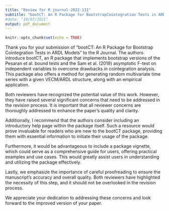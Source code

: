 ```yaml
---
title: "Review for R journal-2022-131"
subtitle: "bootCT: An R Package for BootstrapCointegration Tests in ARDL Models"
#date: "19/07/2021"
output: pdf_document
---
```


```r
knitr::opts_chunk$set(echo = TRUE)
```

Thank you for your submission of "bootCT: An R Package for Bootstrap Cointegration Tests in ARDL Models" to the R Journal. The authors introduce bootCT, an R package that implements bootstrap versions of the Pesaran et al. bound tests and the Sam et al. (2019) asymptotic F-test on independent variables to overcome drawbacks in cointegration analysis. This package also offers a method for generating random multivariate time series with a given VECM/ARDL structure, along with an empirical application.

Both reviewers have recognized the potential value of this work. However, they have raised several significant concerns that need to be addressed in the revision process. It is important that all reviewer concerns are thoroughly addressed to enhance the paper's quality and clarity.

Additionally, I recommend that the authors consider including an introductory help page within the package itself. Such a resource would prove invaluable for readers who are new to the bootCT package, providing them with essential information to initiate their usage of the package.

Furthermore, it would be advantageous to include a package vignette, which could serve as a comprehensive guide for users, offering practical examples and use cases. This would greatly assist users in understanding and utilizing the package effectively.

Lastly, we emphasize the importance of careful proofreading to ensure the manuscript's accuracy and overall quality. Both reviewers have highlighted the necessity of this step, and it should not be overlooked in the revision process.

We appreciate your dedication to addressing these concerns and look forward to the improved version of your paper.
